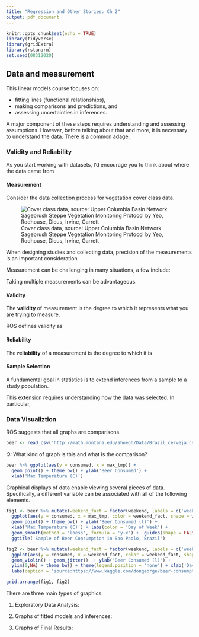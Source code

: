 ```yaml
---
title: "Regression and Other Stories: Ch 2"
output: pdf_document
---
```


```r
knitr::opts_chunk$set(echo = TRUE)
library(tidyverse) 
library(gridExtra)
library(rstanarm)
set.seed(08312020)
```


## Data and measurement

This linear models course focuses on:

- fitting lines (functional relationships),
- making comparisons and predictions, and
- assessing uncertainties in inferences.

A major component of these steps requires understanding and assessing assumptions. However, before talking about that and more, it is necessary to understand the data. There is a common adage, 



### Validity and Reliability

As you start working with datasets, I'd encourage you to think about where the data came from 

\vfill


#### Measurement

Consider the data collection process for vegetation cover class data.

![Cover class data, source: Upper Columbia Basin Network
Sagebrush Steppe Vegetation Monitoring Protocol by Yeo, Rodhouse, Dicus, Irvine, Garrett](ord_sample.png)

\newpage

\vfill
\vfill

When designing studies and collecting data, precision of the measurements is an important consideration 

\vfill

Measurement can be challenging in many situations, a few include:



\vfill

Taking multiple measurements can be advantageous.



#### Validity

\vfill

The __validity __ of measurement is the degree to which it represents what you are trying to measure. 

\vfill

ROS defines validity as 

\newpage

#### Reliability 
The __reliability__ of a measurement is the degree to which it is 

\vfill

#### Sample Selection

A fundamental goal in statistics is to extend inferences from a sample to a study population. 

\vfill

This extension requires understanding how the data was selected. In particular, 

### Data Visualiztion

ROS suggests that all graphs are comparisons.

```r
beer <- read_csv('http://math.montana.edu/ahoegh/Data/Brazil_cerveja.csv')
```

_Q:_ What kind of graph is this and what is the comparison?

```r
beer %>% ggplot(aes(y = consumed, x = max_tmp)) + 
  geom_point() + theme_bw() + ylab('Beer Consumed') +
  xlab('Max Temperature (C)')
```

\newpage

Graphical displays of data enable viewing several pieces of data. Specifically, a different variable can be associated with all of the following elements.

\vfill

\vfill



\vfill


\vfill


\vfill


\vfill

\vfill


\vfill



\newpage

```r
fig1 <- beer %>% mutate(weekend_fact = factor(weekend, labels = c('weekday','weekend')))  %>% 
  ggplot(aes(y = consumed, x = max_tmp, color = weekend_fact, shape = weekend_fact)) + 
  geom_point() + theme_bw() + ylab('Beer Consumed (l)') +
  xlab('Max Temperature (C)') + labs(color = 'Day of Week') + 
  geom_smooth(method = 'loess', formula = 'y~x') +  guides(shape = FALSE) +     
  ggtitle('Sample of Beer Consumption in Sao Paolo, Brazil')

fig2 <- beer %>% mutate(weekend_fact = factor(weekend, labels = c('weekday','weekend'))) %>% 
  ggplot(aes(y = consumed, x = weekend_fact, color = weekend_fact, shape = weekend_fact)) +
  geom_violin() + geom_jitter()  + ylab('Beer Consumed (l)') +
  ylim(0,NA) + theme_bw() + theme(legend.position = 'none') + xlab('Day of Week') + 
  labs(caption = 'source:https://www.kaggle.com/dongeorge/beer-consumption-sao-paulo')

grid.arrange(fig1, fig2)
```

\newpage

There are three main types of graphics:

\vfill

1. Exploratory Data Analysis: 

\vfill

2. Graphs of fitted models and inferences: 

\vfill

3. Graphs of Final Results:

\vfill
